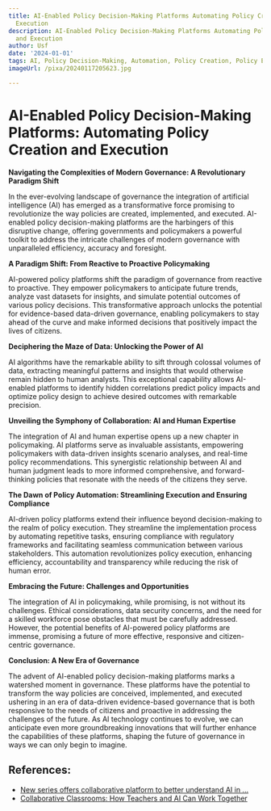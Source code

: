 ```yaml
---
title: AI-Enabled Policy Decision-Making Platforms Automating Policy Creation and
  Execution
description: AI-Enabled Policy Decision-Making Platforms Automating Policy Creation
  and Execution
author: Usf
date: '2024-01-01'
tags: AI, Policy Decision-Making, Automation, Policy Creation, Policy Execution
imageUrl: /pixa/20240117205623.jpg

---
```

# AI-Enabled Policy Decision-Making Platforms: Automating Policy Creation and Execution

**Navigating the Complexities of Modern Governance: A Revolutionary Paradigm Shift**

In the ever-evolving landscape of governance the integration  of artificial intelligence (AI) has emerged as a transformative force promising to revolutionize the way  policies are created, implemented, and executed. AI-enabled policy decision-making platforms are the harbingers of  this  disruptive change, offering governments and policymakers a powerful toolkit to  address the intricate challenges of modern governance with unparalleled efficiency, accuracy and foresight.

**A Paradigm Shift: From Reactive to Proactive Policymaking**

AI-powered policy platforms shift the paradigm of governance from reactive to proactive. They empower policymakers to anticipate future  trends, analyze vast datasets for insights, and simulate potential outcomes of various policy decisions. This transformative approach unlocks the potential for evidence-based  data-driven governance, enabling policymakers to stay ahead of the curve and make informed decisions that positively impact the lives of citizens.

**Deciphering the Maze of Data: Unlocking the Power of AI**

AI algorithms have the remarkable ability to sift through colossal volumes of data, extracting meaningful patterns and insights that would otherwise remain hidden to human analysts. This  exceptional capability allows AI-enabled platforms to identify hidden correlations predict policy impacts  and optimize policy design to  achieve  desired outcomes with  remarkable precision.

**Unveiling the Symphony of Collaboration: AI and  Human  Expertise**

The  integration of AI and human  expertise opens  up a new  chapter  in policymaking. AI platforms serve as invaluable assistants, empowering policymakers with data-driven insights scenario analyses, and real-time policy recommendations. This synergistic  relationship between AI and human judgment leads to more informed comprehensive, and forward-thinking policies that resonate  with the needs  of  the citizens they serve.

**The  Dawn of  Policy Automation:  Streamlining Execution and Ensuring Compliance**

AI-driven policy platforms extend their influence beyond decision-making to the realm of policy execution. They streamline  the implementation process by automating repetitive tasks,  ensuring compliance  with regulatory frameworks and facilitating seamless communication between various stakeholders. This automation revolutionizes policy execution, enhancing efficiency, accountability and transparency while reducing the risk  of human  error.

**Embracing the Future:  Challenges and Opportunities**

The integration  of AI  in policymaking, while promising, is not without its  challenges. Ethical considerations, data security concerns, and the need for a skilled workforce pose obstacles that must be carefully addressed. However, the potential benefits of AI-powered  policy platforms  are immense, promising a future of more effective, responsive and citizen-centric governance.

**Conclusion: A New Era of  Governance**

The advent of AI-enabled policy decision-making platforms marks a watershed moment in governance. These platforms have the potential to  transform  the way policies are conceived, implemented, and executed ushering in an era  of  data-driven evidence-based governance that is both responsive to the needs of citizens and proactive in addressing the challenges of the future. As AI technology continues to evolve, we can anticipate  even more groundbreaking innovations that will further enhance the  capabilities of these platforms, shaping  the future of governance  in  ways we can only begin to imagine.

## References:
- [New series offers collaborative platform to better understand AI in ...](https://www.buffalo.edu/ubnow/stories/2024/01/ai-in-education.html)
- [Collaborative Classrooms: How Teachers and AI Can Work Together](https://www.linkedin.com/pulse/collaborative-classrooms-how-teachers-ai-can-work-together-carter-bkkje)
